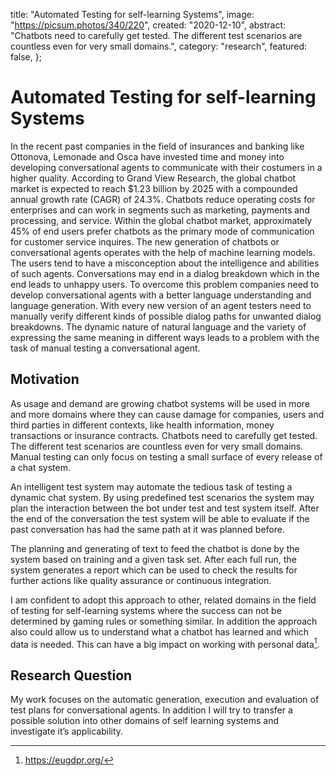 <title>Automated Testing for self-learning Systems | Christian Blank</title>

  title: "Automated Testing for self-learning Systems",
  image: "https://picsum.photos/340/220",
  created: "2020-12-10",
  abstract: "Chatbots need to carefully get tested. The different test scenarios are countless even for very small domains.",
  category: "research",
  featured: false,
};

# Automated Testing for self-learning Systems

In the recent past companies in the field of insurances and banking like
Ottonova, Lemonade and Osca have invested time and money into developing
conversational agents to communicate with their costumers in a higher
quality. According to Grand View Research, the global chatbot market is
expected to reach $1.23 billion by 2025 with a compounded annual growth
rate (CAGR) of 24.3%. Chatbots reduce operating
costs for enterprises and can work in segments such as marketing,
payments and processing, and service. Within the global chatbot market,
approximately 45% of end users prefer chatbots as the primary mode of
communication for customer service inquires. The new
generation of chatbots or conversational agents operates with the help
of machine learning models. The users tend to have a misconception about
the intelligence and abilities of such agents. Conversations may
end in a dialog breakdown which in the end leads to unhappy
users. To overcome this problem companies need to develop
conversational agents with a better language understanding and language
generation. With every new version of an agent testers need to manually
verify different kinds of possible dialog paths for unwanted dialog
breakdowns. The dynamic nature of natural language and the variety of
expressing the same meaning in different ways leads to a problem with
the task of manual testing a conversational agent.

## Motivation

As usage and demand are growing chatbot systems will be used in more and
more domains where they can cause damage for companies, users and third
parties in different contexts, like health information, money
transactions or insurance contracts. Chatbots need to carefully get
tested. The different test scenarios are countless even for very small
domains. Manual testing can only focus on testing a small surface of
every release of a chat system.

An intelligent test system may automate the tedious task of testing a
dynamic chat system. By using predefined test scenarios the system may
plan the interaction between the bot under test and test system itself.
After the end of the conversation the test system will be able to
evaluate if the past conversation has had the same path at it was
planned before.

The planning and generating of text to feed the chatbot is done by the
system based on training and a given task set. After each full run, the
system generates a report which can be used to check the results for
further actions like quality assurance or continuous integration.

I am confident to adopt this approach to other, related domains in the
field of testing for self-learning systems where the success can not be
determined by gaming rules or something similar. In addition the
approach also could allow us to understand what a chatbot has learned
and which data is needed. This can have a big impact on working with
personal data[^1].

## Research Question

My work focuses on the automatic generation, execution and evaluation of
test plans for conversational agents. In addition I will try to transfer
a possible solution into other domains of self learning systems and
investigate it’s applicability.

[^1]: <https://eugdpr.org/>
